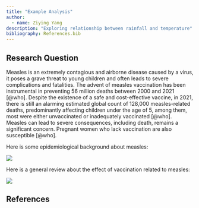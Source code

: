 ```yaml
---
title: "Example Analysis"
author:
  - name: Ziying Yang
description: "Exploring relationship between rainfall and temperature"
bibliography: References.bib
---
```


## Research Question

Measles is an extremely contagious and airborne disease caused by a virus, it poses a grave threat to young children and often leads to severe complications and fatalities. The advent of measles vaccination has been instrumental in preventing 56 million deaths between 2000 and 2021 [@who]. Despite the existence of a safe and cost-effective vaccine, in 2021, there is still an alarming estimated global count of 128,000 measles-related deaths, predominantly affecting children under the age of 5, among them, most were either unvaccinated or inadequately vaccinated [@who]. Measles can lead to severe consequences, including death, remains a significant concern. Pregnant women who lack vaccination are also susceptible [@who].

Here is some epidemiological background about measles:

![](measle_info.jpeg)

Here is a general review about the effect of vaccination related to measles:

![](vaccination1.jpeg)

## References
